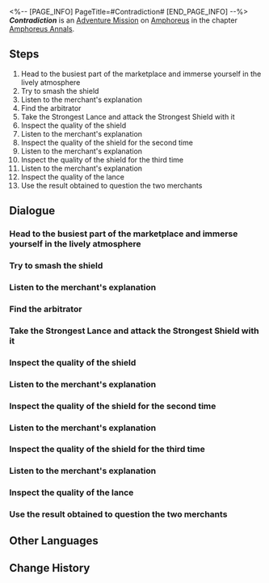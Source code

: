 <%-- [PAGE_INFO]
PageTitle=#Contradiction#
[END_PAGE_INFO] --%>
{{Stub|Dialogue.}}
{{Mission Infobox
|id            = 5000401
|title         = 
|image         = <!--Mission Contradiction.png-->
|type          = Adventure
|event_name    = 
|chapter       = Amphoreus Annals
|requirements  = [[Trailblaze Mission]] ''[[Silver Chariot, Away to that Blackened Land]]'' completed
|summary       = <!--official mission summary from Fate's Atlas-->
|characters    = Blonde Male; Chartonus; Curious Child; Female Bystander; Kelok; Kilik; Male In A Blue Outfit; Trailblazer
|startLocation = [[Amphoreus]] - [["Eternal Holy City" Okhema]]
|world         = Amphoreus
|area          = "Eternal Holy City" Okhema
|prev          = 
|next          = 
|rewards       = Stellar Jade*10; Adventure Log*3; Credit*20,000
}}
'''''Contradiction''''' is an [[Adventure Mission]] on [[Amphoreus]] in the chapter [[Amphoreus Annals]].

==Steps==
# Head to the busiest part of the marketplace and immerse yourself in the lively atmosphere
# Try to smash the shield
# Listen to the merchant's explanation
# Find the arbitrator
# Take the Strongest Lance and attack the Strongest Shield with it
# Inspect the quality of the shield
# Listen to the merchant's explanation
# Inspect the quality of the shield for the second time
# Listen to the merchant's explanation
# Inspect the quality of the shield for the third time
# Listen to the merchant's explanation
# Inspect the quality of the lance
# Use the result obtained to question the two merchants

<!--
==Gameplay Notes==

--><!--
==Trial Character==

-->
==Dialogue==
{{Stub Dialogue}}
===Head to the busiest part of the marketplace and immerse yourself in the lively atmosphere{{subst:void|<!--500040102-->}}===
{{Mission Description|type=adventure|location="Eternal Holy City" Okhema|The marketplace is definitely the liveliest spot around. If you have some time, stop by and see what interesting finds await.}}
{{Dialogue Start}}
:{{tx}}
{{Dialogue End}}

===Try to smash the shield{{subst:void|<!--500040103-->}}===
{{Mission Description|type=adventure|location="Eternal Holy City" Okhema|update|The merchant claims this is the most robust shield. Is that for real? Try smashing it!}}
{{Dialogue Start}}
:{{tx}}
{{Dialogue End}}

===Listen to the merchant's explanation{{subst:void|<!--500040104-->}}===
{{Dialogue Start}}
:{{tx}}
{{Dialogue End}}

===Find the arbitrator{{subst:void|<!--500040105-->}}===
{{Mission Description|type=adventure|location="Eternal Holy City" Okhema|update|Both merchants insist they aren't selling fakes. It seems you'll need to find a credible arbitrator to settle the dispute.}}
{{Dialogue Start}}
:{{tx}}
{{Dialogue End}}

===Take the Strongest Lance and attack the Strongest Shield with it{{subst:void|<!--500040106-->}}===
{{Mission Description|type=adventure|location="Eternal Holy City" Okhema|update|Chartonus has agreed to act as the arbitrator &mdash; what an exciting turn of events! Now, take up the Strongest Lance and attack the Strongest Shield!}}
{{Dialogue Start}}
:{{tx}}
{{Mission Description|type=adventure|location="Eternal Holy City" Okhema|update|The merchants still refuse to acknowledge that the lance and shield are both fakes. Left with no other option, you decide to test the shield's quality using a regular weapon.}}
{{Dialogue End}}

===Inspect the quality of the shield{{subst:void|<!--500040107-->}}===
{{Dialogue Start}}
:{{tx}}
{{Dialogue End}}

===Listen to the merchant's explanation{{subst:void|<!--500040108-->}}===
{{Dialogue Start}}
:{{tx}}
{{Dialogue End}}

===Inspect the quality of the shield for the second time{{subst:void|<!--500040109-->}}===
{{Dialogue Start}}
:{{tx}}
{{Dialogue End}}

===Listen to the merchant's explanation{{subst:void|<!--500040110-->}}===
{{Dialogue Start}}
:{{tx}}
{{Dialogue End}}

===Inspect the quality of the shield for the third time{{subst:void|<!--500040111-->}}===
{{Dialogue Start}}
:{{tx}}
{{Dialogue End}}

===Listen to the merchant's explanation{{subst:void|<!--500040112-->}}===
{{Dialogue Start}}
:{{tx}}
{{Dialogue End}}

===Inspect the quality of the lance{{subst:void|<!--500040113-->}}===
{{Mission Description|type=adventure|location="Eternal Holy City" Okhema|update|The merchants still refuse to acknowledge that the lance and shield are both fakes. Now, it's time to assess the lance's quality.}}
{{Dialogue Start}}
:{{tx}}
{{Dialogue End}}

===Use the result obtained to question the two merchants{{subst:void|<!--500040114-->}}===
{{Mission Description|type=adventure|location="Eternal Holy City" Okhema|update|The results are in: The Strongest Lance and the Strongest Shield have both been proven to be fakes. Now, it's time to question the two merchants.}}
{{Dialogue Start}}
:{{tx}}
{{Dialogue End}}

==Other Languages==
{{Other Languages
|en   = Contradiction
|zhs  = 自相矛盾
|zht  = 自相矛盾
|ja   = 自己矛盾
|ko   = 자기모순
|es   = La contradicción
|fr   = Contradiction
|ru   = Ожидание и реальность
|th   = หอกโล่ขัดแย้งกัน
|vi   = Mâu Thuẫn
|de   = Selbstwiderspruch
|id   = Kontradiksi
|pt   = Contradição
}}

==Change History==
{{Change History|3.0}}
